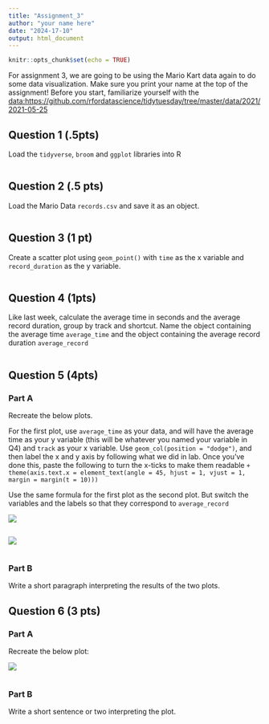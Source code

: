 ```yaml
---
title: "Assignment_3"
author: "your name here"
date: "2024-17-10"
output: html_document
---
```


```r
knitr::opts_chunk$set(echo = TRUE)
```

For assignment 3, we are going to be using the Mario Kart data again to do some data visualization. Make sure you print your name at the top of the assignment! Before you start, familiarize yourself with the <data:https://github.com/rfordatascience/tidytuesday/tree/master/data/2021/2021-05-25>

## Question 1 (.5pts)

Load the `tidyverse`, `broom` and `ggplot` libraries into R

```r

```

## Question 2 (.5 pts)

Load the Mario Data `records.csv` and save it as an object.

```r

```

## Question 3 (1 pt)

Create a scatter plot using `geom_point()` with `time` as the x variable and `record_duration` as the y variable.

```r
```

## Question 4 (1pts)

Like last week, calculate the average time in seconds and the average record duration, group by track and shortcut. Name the object containing the average time `average_time` and the object containing the average record duration `average_record`

```r
```

## Question 5 (4pts)

### Part A

Recreate the below plots.

For the first plot, use `average_time` as your data, and will have the average time as your y variable (this will be whatever you named your variable in Q4) and `track` as your x variable. Use `geom_col(position = "dodge")`, and then label the x and y axis by following what we did in lab. Once you've done this, paste the following to turn the x-ticks to make them readable `+ theme(axis.text.x = element_text(angle = 45, hjust = 1, vjust = 1, margin = margin(t = 10)))`

Use the same formula for the first plot as the second plot. But switch the variables and the labels so that they correspond to `average_record`

![](A3_plt1.png)

```r

```

![](A3_plt2.png)

```r

```

### Part B

Write a short paragraph interpreting the results of the two plots.

## Question 6 (3 pts)

### Part A

Recreate the below plot:

![](A3_plt3.png)

```r
```

### Part B

Write a short sentence or two interpreting the plot.
